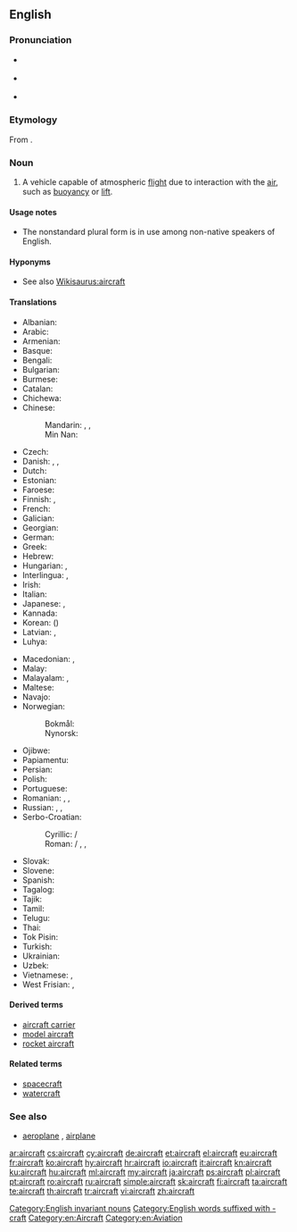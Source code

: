 ==English==
{{wikipedia}}

===Pronunciation===
* {{a|UK}} {{IPA|/ɛəkɹɑː̩ft/|/ɛ:kɹɑː̩ft/|lang=en}}
* {{a|US}} {{IPA|/ɛəɹkɹæft/|/ɛ:ɹkɹæft/|lang=en}}
* {{audio|en-us-aircraft.ogg|Audio (US)|lang=en}}

===Etymology===
From {{compound|air|craft|lang=en}}.

===Noun===
{{en-noun|aircraft}}

# A vehicle capable of atmospheric [[flight]] due to interaction with the [[air]], such as [[buoyancy]] or [[lift]].

====Usage notes====
* The nonstandard plural form {{l|en|aircrafts}} is in use among non-native speakers of English.

====Hyponyms====
* See also [[Wikisaurus:aircraft]]

====Translations====
{{trans-top|machine capable of atmospheric flight}}
* Albanian: {{t+|sq|avion|m}}
* Arabic: {{t+|ar|طَائِرَة|f}}
* Armenian: {{t+|hy|օդանավ}}
* Basque: {{t|eu|hegazkinen}}
* Bengali: {{t|bn|বিমান|tr=bimāna}}
* Bulgarian: {{t+|bg|самолет|m}}
* Burmese: {{t|my|လေယာဉ်ပျံ|tr=lay yarny pyaan|sc=Mymr}}
* Catalan: {{t+|ca|aeronau|f}}
* Chichewa: {{t|ny|ndege}}
* Chinese:
*: Mandarin: {{t+|cmn|航空器|tr=hángkōngqì}}, {{t+|cmn|飛機}}, {{t+|cmn|飞机|tr=fēijī}}
*: Min Nan: {{t|nan|飞行器|tr=hui1-hing5-khi3|sc=Hani}}
* Czech: {{t+|cs|letadlo|n}}
* Danish: {{t+|da|luftfartøj|n}}, {{t+|da|fly|n}}, {{t+|da|flyvemaskine|c}}
* Dutch: {{t+|nl|vliegtuig|n}}
* Estonian: {{t|et|õhusõiduk}}
* Faroese: {{t|fo|flogfar}}
* Finnish: {{t+|fi|lentokone}}, {{t+|fi|ilma-alus}}
* French: {{t+|fr|aéronef|m}}
* Galician: {{t|gl|aeronaves|m}}
* Georgian: {{t+|ka|თვითმფრინავი}}
* German: {{t+|de|Luftfahrzeug|n}}
* Greek: {{t+|el|αεροσκάφος|n}}
* Hebrew: {{t+|he|כְּלִי טַיִס|m|tr=kli-tayis}}
* Hungarian: {{t+|hu|repülőgép}}, {{qualifier|colloquial}} {{t+|hu|repülő}}
* Interlingua: {{t|ia|aeronave}}, {{t|ia|avion}}
* Irish: {{t|ga|aerárthach|m}}
* Italian: {{t+|it|aeromobile|m}}
* Japanese: {{t+|ja|航空機|tr=こうくうき, kōkūki}}, {{t+|ja|飛行機|tr=ひこうき, hikōki}}
* Kannada: {{t+|kn|ವಿಮಾನ}}
* Korean: {{t+|ko|항공기|tr=hanggonggi}} ({{t|ko|航空器}})
* Latvian: {{t|lv|lidmašīna|f}}, {{t|lv|lidaparāts|m}}
* Luhya: {{t-needed|luy}}
{{trans-mid}}
* Macedonian: {{t|mk|летало|n}}, {{t|mk|авион|m}}
* Malay: {{t|ms|pesawat}}
* Malayalam: {{t+|ml|ആകാശനൗക}}, {{t+|ml|വിമാനം}}
* Maltese: {{t|mt|ajruplan}}
* Navajo: {{t|nv|chidí naatʼaʼí}}
* Norwegian:
*: Bokmål: {{t+|nb|luftfartøy|n}}
*: Nynorsk: {{t|nn|luftfartøy|n}}
* Ojibwe: {{t|oj|bemisemagak}}
* Papiamentu: {{t|pap|aeroplanu}}
* Persian: {{t+|fa|هواپیما|tr=havâpeymâ}}
* Polish: {{t|pl|statek powietrzny|m}}
* Portuguese: {{t+|pt|aeronave|f}}
* Romanian: {{t+|ro|aeronavă|f}}, {{t|ro|[[aparat]] [[de]] [[zbor]]|n}}, {{t|ro|aparat zburător|n}}
* Russian: {{t+|ru|лета́тельный аппара́т|m}}, {{t|ru|возду́шное су́дно|n}}, {{t+|ru|самолёт|m}}
* Serbo-Croatian: {{t+|sh|zrakoplov|m}}
*: Cyrillic: {{t|sh|летјелица|f}} / {{t|sh|летелица|f}}
*: Roman: {{t|sh|letelica|f}} / {{t+|sh|letjelica|f}}, {{t|sh|vazduhoplov}}, {{t+|sh|zrakoplov|m}} {{qualifier|Croatia}}
* Slovak: {{t|sk|lietadlo|n}}
* Slovene: {{t|sl|letal|n}}
* Spanish: {{t+|es|aeronave|f}}
* Tagalog: {{t|tl|eruplano}}
* Tajik: {{t|tg|ҳавопаймоӣ|tr=havopajmoī|sc=Cyrl}}
* Tamil: {{t+|ta|விமானம்}}
* Telugu: {{t+|te|విమానము}}
* Thai: {{t|th|อากาศยาน|tr=aagaat sayaan}}
* Tok Pisin: {{t+|tpi|balus}}
* Turkish: {{t+|tr|hava taşıtı}}
* Ukrainian: {{t+|uk|літак|m}}
* Uzbek: {{t+|uz|samolyot}}
* Vietnamese: {{t+|vi|phi cơ}}, {{t+|vi|máy bay}}
* West Frisian: {{t|fy|fleantúch|n}}, {{t|fy|fleanmasine}}
{{trans-bottom}}

====Derived terms====
* [[aircraft carrier]]
* [[model aircraft]]
* [[rocket aircraft]]

====Related terms====
* [[spacecraft]]
* [[watercraft]]

===See also===
* [[aeroplane]] {{qualifier|UK}}, [[airplane]] {{qualifier|US}}

[[Category:English invariant nouns]]
[[Category:English words suffixed with -craft]]
[[Category:en:Aircraft]]
[[Category:en:Aviation]]

[[ar:aircraft]]
[[cs:aircraft]]
[[cy:aircraft]]
[[de:aircraft]]
[[et:aircraft]]
[[el:aircraft]]
[[eu:aircraft]]
[[fr:aircraft]]
[[ko:aircraft]]
[[hy:aircraft]]
[[hr:aircraft]]
[[io:aircraft]]
[[it:aircraft]]
[[kn:aircraft]]
[[ku:aircraft]]
[[hu:aircraft]]
[[ml:aircraft]]
[[my:aircraft]]
[[ja:aircraft]]
[[ps:aircraft]]
[[pl:aircraft]]
[[pt:aircraft]]
[[ro:aircraft]]
[[ru:aircraft]]
[[simple:aircraft]]
[[sk:aircraft]]
[[fi:aircraft]]
[[ta:aircraft]]
[[te:aircraft]]
[[th:aircraft]]
[[tr:aircraft]]
[[vi:aircraft]]
[[zh:aircraft]]